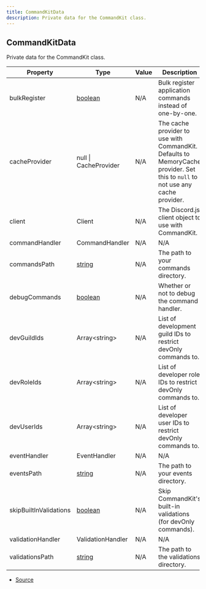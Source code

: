 ```yaml
---
title: CommandKitData
description: Private data for the CommandKit class.
---
```


## CommandKitData

Private data for the CommandKit class.

| Property               | Type                                                                                                | Value | Description                                                                                                                    |
| ---------------------- | --------------------------------------------------------------------------------------------------- | ----- | ------------------------------------------------------------------------------------------------------------------------------ |
| bulkRegister           | [boolean](https://developer.mozilla.org/en-US/docs/Web/JavaScript/Reference/Global_Objects/Boolean) | N/A   | Bulk register application commands instead of one-by-one.                                                                      |
| cacheProvider          | null \| CacheProvider                                                                               | N/A   | The cache provider to use with CommandKit. Defaults to MemoryCache provider. Set this to `null` to not use any cache provider. |
| client                 | Client                                                                                              | N/A   | The Discord.js client object to use with CommandKit.                                                                           |
| commandHandler         | CommandHandler                                                                                      | N/A   | N/A                                                                                                                            |
| commandsPath           | [string](https://developer.mozilla.org/en-US/docs/Web/JavaScript/Reference/Global_Objects/String)   | N/A   | The path to your commands directory.                                                                                           |
| debugCommands          | [boolean](https://developer.mozilla.org/en-US/docs/Web/JavaScript/Reference/Global_Objects/Boolean) | N/A   | Whether or not to debug the command handler.                                                                                   |
| devGuildIds            | Array\<string>                                                                                      | N/A   | List of development guild IDs to restrict devOnly commands to.                                                                 |
| devRoleIds             | Array\<string>                                                                                      | N/A   | List of developer role IDs to restrict devOnly commands to.                                                                    |
| devUserIds             | Array\<string>                                                                                      | N/A   | List of developer user IDs to restrict devOnly commands to.                                                                    |
| eventHandler           | EventHandler                                                                                        | N/A   | N/A                                                                                                                            |
| eventsPath             | [string](https://developer.mozilla.org/en-US/docs/Web/JavaScript/Reference/Global_Objects/String)   | N/A   | The path to your events directory.                                                                                             |
| skipBuiltInValidations | [boolean](https://developer.mozilla.org/en-US/docs/Web/JavaScript/Reference/Global_Objects/Boolean) | N/A   | Skip CommandKit's built-in validations (for devOnly commands).                                                                 |
| validationHandler      | ValidationHandler                                                                                   | N/A   | N/A                                                                                                                            |
| validationsPath        | [string](https://developer.mozilla.org/en-US/docs/Web/JavaScript/Reference/Global_Objects/String)   | N/A   | The path to the validations directory.                                                                                         |

- [Source](https://github.com/underctrl-io/commandkit/blob/f8cc07d11d2ae5ed7f529adff1649936223e27b2/packages/commandkit/src/types.ts#L76)
